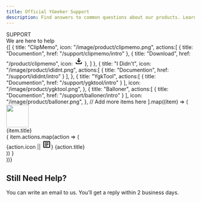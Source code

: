 ```yaml
---
title: Official YGeeker Support
description: Find answers to common questions about our products. Learn how to update your account, protect your privacy, and more.
---
```



<section className="flex min-h-[40vh] w-full flex-col items-center justify-center py-4 text-center font-koulen">
	<div className="text-2xl text-slate-600">SUPPORT</div>
	<div className="text-5xl leading-[1.07143] sm:text-8xl">
		We are here to help
	</div>
</section>
<section className="flex justify-center px-4 sm:px-0">
	<div className="grid w-[976px] grid-cols-1 gap-4 py-2 md:grid-cols-3">
		{[
			{
				title: "ClipMemo",
				icon: "/image/product/clipmemo.png",
				actions:[
					{
						title: "Documention",
						href: "/support/clipmemo/intro"
					},
					{
						title: "Download",
						href: "/product/clipmemo",
						icon: <svg className="fill-blue-600" xmlns="http://www.w3.org/2000/svg" height="24" viewBox="0 -960 960 960" width="24"><path d="M480-320 280-520l56-58 104 104v-326h80v326l104-104 56 58-200 200ZM240-160q-33 0-56.5-23.5T160-240v-120h80v120h480v-120h80v120q0 33-23.5 56.5T720-160H240Z"/></svg>
					},
				]
			},
			{
				title: "I Didn't",
				icon: "/image/product/ididnt.png",
				actions:[
					{
						title: "Documention",
						href: "/support/ididnt/intro"
					}
				],
			},
			{
				title: "YgkTool",
				actions:[
					{
						title: "Documention",
						href: "/support/ygktool/intro"
					}
				],
				icon: "/image/product/ygktool.png",
			},
			{
				title: "Balloner",
				actions:[
					{
						title: "Documention",
						href: "/support/balloner/intro"
					}
				],
				icon: "/image/product/balloner.png",
			},
			// Add more items here
		].map((item) => (
			<div key={item.route} className="flex flex-col overflow-hidden rounded-xl bg-white px-8 py-6">
				<Image
					className="rounded-xl"
					alt=""
					height="60"
					width="60"
					src={item.icon}
				></Image>
				<div className="w-full py-4 text-xl">
					{item.title}
				</div>
				<div className="space-y-2">
				{
					item.actions.map(action => (
						<div key={action.title} className="flex space-x-2">
							{action.icon || <svg className="fill-blue-600" xmlns="http://www.w3.org/2000/svg" height="24" viewBox="0 -960 960 960" width="24"><path d="M280-280h280v-80H280v80Zm0-160h400v-80H280v80Zm0-160h400v-80H280v80Zm-80 480q-33 0-56.5-23.5T120-200v-560q0-33 23.5-56.5T200-840h560q33 0 56.5 23.5T840-760v560q0 33-23.5 56.5T760-120H200Zm0-80h560v-560H200v560Zm0-560v560-560Z"/></svg>}
							<Link href={action.href} className="text-blue-600 hover:underline">{action.title}</Link>
						</div>
					))
				}
				</div>
			</div>
    	))}
    </div>

</section>
<section className="mt-10 flex justify-center bg-blue-400 p-12 text-white">
	<div className="max-w-[900px] text-center">
		<h2 className="mb-4 text-3xl">Still Need Help?</h2>
		<div>
			You can write an email to us. You’ll get a reply within 2 business
			days.
		</div>
	</div>
</section>
